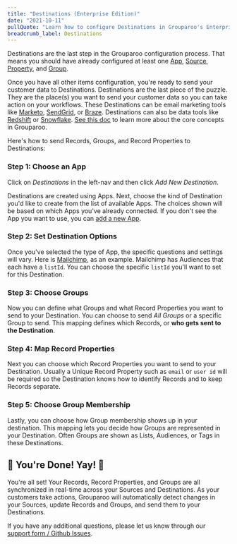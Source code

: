 ```yaml
---
title: "Destinations (Enterprise Edition)"
date: "2021-10-11"
pullQuote: "Learn how to configure Destinations in Grouparoo's Enterprise Edition."
breadcrumb_label: Destinations
---
```


Destinations are the last step in the Grouparoo configuration process. That means you should have already configured at least one [App](/docs/running/ui-enterprise/apps), [Source](/docs/running/ui-enterprise/sources), [Property](/docs/running/ui-enterprise/properties), and [Group](/docs/running/ui-enterprise/groups).

Once you have all other items configuration, you're ready to send your customer data to Destinations. Destinations are the last piece of the puzzle. They are the place(s) you want to send your customer data so you can take action on your workflows. These Destinations can be email marketing tools like [Marketo](https://www.marketo.com/), [SendGrid](https://sendgrid.com/), or [Braze](https://www.braze.com/). Destinations can also be data tools like [Redshift](https://aws.amazon.com/redshift) or [Snowflake](https://www.snowflake.com/). [See this doc](/docs/getting-started/product-concepts) to learn more about the core concepts in Grouparoo.

Here's how to send Records, Groups, and Record Properties to Destinations:

### Step 1: Choose an App

Click on _Destinations_ in the left-nav and then click _Add New Destination_.

<ImageInBrowserFrame
  centered
  alt="New Destination List"
  src="/images/docs/guides/add-new-destination-list.png"
  width={820}
  height={414}
/>

Destinations are created using Apps. Next, choose the kind of Destination you'd like to create from the list of available Apps. The choices shown will be based on which Apps you've already connected. If you don't see the App you want to use, you can [add a new App](/docs/running/ui-enterprise/apps).

<ImageInBrowserFrame
  centered
  alt="New Destination Type"
  src="/images/docs/guides/add-new-destination-type.png"
  width={820}
  height={414}
/>

### Step 2: Set Destination Options

Once you've selected the type of App, the specific questions and settings will vary. Here is [Mailchimp](https://mailchimp.com/), as an example. Mailchimp has Audiences that each have a `listId`. You can choose the specific `listId` you'll want to set for this Destination.

<ImageInBrowserFrame
  centered
  alt="New Destination Mailchimp"
  src="/images/docs/guides/add-new-destination-mailchimp.png"
  width={820}
  height={414}
/>

### Step 3: Choose Groups

Now you can define what Groups and what Record Properties you want to send to your Destination. You can choose to send _All Groups_ or a specific Group to send. This mapping defines which Records, or **who gets sent to the Destination**.

<ImageInBrowserFrame
  centered
  alt="New Destination Group Choice"
  src="/images/docs/guides/add-new-destination-choose-groups.png"
  width={820}
  height={414}
/>

### Step 4: Map Record Properties

Next you can choose which Record Properties you want to send to your Destination. Usually a Unique Record Property such as `email` or `user id` will be required so the Destination knows how to identify Records and to keep Records separate.

<ImageInBrowserFrame
  centered
  alt="New Destination Properties"
  src="/images/docs/guides/add-new-destination-properties-mapping.png"
  width={820}
  height={414}
/>

### Step 5: Choose Group Membership

Lastly, you can choose how Group membership shows up in your destination. This mapping lets you decide how Groups are represented in your Destination. Often Groups are shown as Lists, Audiences, or Tags in these Destinations.

<ImageInBrowserFrame
  centered
  alt="New Destination Group Membership"
  src="/images/docs/guides/add-new-destination-group-membership.png"
  width={820}
  height={414}
/>

## 🎉 You're Done! Yay! 🎉

You're all set! Your Records, Record Properties, and Groups are all synchronized in real-time across your Sources and Destinations. As your customers take actions, Grouparoo will automatically detect changes in your Sources, update Records and Groups, and send them to your Destinations.

If you have any additional questions, please let us know through our [support form / Github Issues](https://github.com/grouparoo/grouparoo/issues/new/choose).
